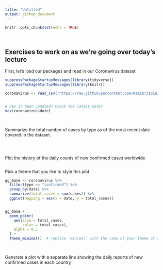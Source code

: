 ```yaml
---
title: "Untitled"
output: github_document
---
```


```r
knitr::opts_chunk$set(echo = TRUE)
```

<br>

## Exercises to work on as we're going over today's lecture

First, let's load our packages and read in our Coronavirus dataset
```r

suppressPackageStartupMessages(library(tidyverse))
suppressPackageStartupMessages(library(knitr))

coronavirus <- read_csv('https://raw.githubusercontent.com/RamiKrispin/coronavirus/master/csv/coronavirus.csv', col_types = cols(province = col_character()))


# Has it been updated? Check the latest date?
max(coronavirus$date)

```

<br>

Summarize the total number of cases by type as of the most recent date covered in the dataset.

```r

```
<br>

Plot the history of the daily counts of new confirmed cases worldwide
```r

```


Pick a theme that you like to style this plot
```r

gg_base <- coronavirus %>%  
  filter(type == "confirmed") %>% 
  group_by(date) %>% 
  summarize(total_cases = sum(cases)) %>% 
  ggplot(mapping = aes(x = date, y = total_cases)) 


gg_base + 
  geom_point(
    aes(size = total_cases,
        color = total_cases),
    alpha = 0.5
  ) +
  theme_minimal()  # replace `minimal` with the name of your theme of choice

```

<br>

Generate a plot with a separate line showing the daily reports of new confirmed cases in each country
```r

```




